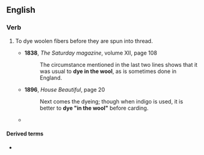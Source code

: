 ==English==

===Verb===
{{en-verb|dyes in the wool|dying in the wool|dyed in the wool}}
# {{lb|en|fabrication}} To dye woolen fibers before they are spun into thread.
#* '''1838''', ''The Saturday magazine'', volume XII, page 108
#*: The circumstance mentioned in the last two lines shows that it was usual to '''dye in the wool''', as is sometimes done in England.
#* '''1896''', ''House Beautiful'', page 20
#*: Next comes the dyeing; though when indigo is used, it is better to '''dye "in the wool"''' before carding.
#* {{quote-text|en|year=1957|author=Mary E. Black|title=New Key to Weaving: A Textbook of Hand Weaving for the Beginning Weaver|page=505|passage=Therefore, it will be seen that it is easier and a timesaver to "'''dye-in-the-wool'''."}}

====Derived terms====
* {{l|en|dyed-in-the-wool}}